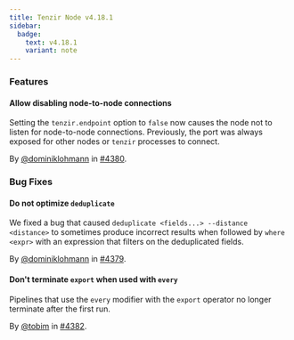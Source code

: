 ```yaml
---
title: Tenzir Node v4.18.1
sidebar:
  badge:
    text: v4.18.1
    variant: note
---
```


### Features

#### Allow disabling node-to-node connections

Setting the `tenzir.endpoint` option to `false` now causes the node not to
listen for node-to-node connections. Previously, the port was always exposed for
other nodes or `tenzir` processes to connect.

By [@dominiklohmann](https://github.com/dominiklohmann) in [#4380](https://github.com/tenzir/tenzir/pull/4380).

### Bug Fixes

#### Do not optimize `deduplicate`

We fixed a bug that caused `deduplicate <fields...> --distance <distance>` to
sometimes produce incorrect results when followed by `where <expr>` with an
expression that filters on the deduplicated fields.

By [@dominiklohmann](https://github.com/dominiklohmann) in [#4379](https://github.com/tenzir/tenzir/pull/4379).

#### Don't terminate `export` when used with `every`

Pipelines that use the `every` modifier with the `export` operator no longer
terminate after the first run.

By [@tobim](https://github.com/tobim) in [#4382](https://github.com/tenzir/tenzir/pull/4382).

